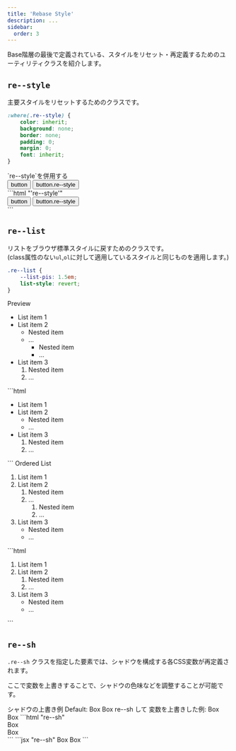 ```yaml
---
title: 'Rebase Style'
description: ...
sidebar:
  order: 3
---
```




Base階層の最後で定義されている、スタイルをリセット・再定義するためのユーティリティクラスを紹介します。


## `re--style`

主要スタイルをリセットするためのクラスです。

```css
:where(.re--style) {
	color: inherit;
	background: none;
	border: none;
	padding: 0;
	margin: 0;
	font: inherit;
}
```

<Preview>
	<PreviewTitle>`re--style`を併用する</PreviewTitle>
	<PreviewArea p='30' isFlow={null}>
		<div class='l--flex -g:30 -ff:mono'>
			<button>button</button>
			<button class='re--style'>button.re--style</button>
		</div>
	</PreviewArea>
	<PreviewCode slot='tab' label='HTML'>
	```html "'re--style'"
	<div class='l--flex -g:30 -ff:mono'>
		<button>button</button>
		<button class='re--style'>button.re--style</button>
	</div>
	```
	</PreviewCode>
</Preview>



## `re--list`

リストをブラウザ標準スタイルに戻すためのクラスです。  
(class属性のない`ul`,`ol`に対して適用しているスタイルと同じものを適用します。)


```css
.re--list {
	--list-pis: 1.5em;
	list-style: revert;
}
```

<Preview>
	<PreviewTitle>Preview</PreviewTitle>
	<PreviewArea p='30'>
		<ul class='re--list'>
			<li>List item 1</li>
			<li>
				<Fragment>List item 2</Fragment>
				<ul>
					<li>Nested item</li>
					<li>
						<Fragment>...</Fragment>
						<ul>
							<li>Nested item</li>
							<li>...</li>
						</ul>
					</li>
				</ul>
			</li>
			<li>
				<Fragment>List item 3</Fragment>
				<ol>
					<li>Nested item</li>
					<li>
						<Fragment>...</Fragment>
					</li>
				</ol>
			</li>
		</ul>
	</PreviewArea>
	<PreviewCode slot='tab' label='HTML'>
		```html
		<ul class='re--list'>
			<li>List item 1</li>
			<li>
				List item 2
				<ul>
					<li>Nested item</li>
					<li>...</li>
				</ul>
			</li>
			<li>
				List item 3
				<ol>
					<li>Nested item</li>
					<li>...</li>
				</ol>
			</li>
		</ul>
		```
	</PreviewCode>
</Preview>

<Preview>
	<PreviewTitle>Ordered List</PreviewTitle>
	<PreviewArea p='30'>
		<ol class='re--list'>
			<li>List item 1</li>
			<li>
				<Fragment>List item 2</Fragment>
				<ol>
					<li>Nested item</li>
					<li>
						<Fragment>...</Fragment>
						<ol>
							<li>Nested item</li>
							<li>...</li>
						</ol>
					</li>
				</ol>
			</li>
			<li>
				<Fragment>List item 3</Fragment>
				<ul>
					<li>Nested item</li>
					<li>
						<Fragment>...</Fragment>
					</li>
				</ul>
			</li>
		</ol>
	</PreviewArea>
	<PreviewCode slot='tab' label='HTML'>
		```html
		<ol class='re--list'>
			<li>List item 1</li>
			<li>
				List item 2
				<ol>
					<li>Nested item</li>
					<li>...</li>
				</ol>
			</li>
			<li>
				List item 3
				<ul>
					<li>Nested item</li>
					<li>...</li>
				</ul>
			</li>
		</ol>
		```
	</PreviewCode>
</Preview>



## `re--sh`

`.re--sh` クラスを指定した要素では、シャドウを構成する各CSS変数が再定義されます。  

ここで変数を上書きすることで、シャドウの色味などを調整することが可能です。 

<Preview>
	<PreviewTitle>シャドウの上書き例</PreviewTitle>
	<PreviewArea p='40' nogrid>
		<Stack g='30'>
			<Text> Default: </Text>
			<Flex className='re--sh -g:40 -pis:30'>
				<Box bxsh='2' p='40' bdrs='3'>Box</Box>
				<Box bxsh='4' p='40' bdrs='3'>Box</Box>
			</Flex>
			<Spacer h='40' />
			<Text> re--sh して 変数を上書きした例: </Text>
			<Flex className='re--sh -g:40 -pis:30' style={{'--sh-hsl': '200 50% 50%', '--sh-a':'20%'}}>
				<Box bxsh='2' p='40' bdrs='3'>Box</Box>
				<Box bxsh='4' p='40' bdrs='3'>Box</Box>
			</Flex>
		</Stack>
	</PreviewArea>
		<PreviewCode slot='tab' label='HTML'>
		```html "re--sh"
		<div class="re--sh l--flex -g:40" style="--sh-hsl:200 50% 50%;--sh-a:20%">
			<div class="l--box -bxsh:1 -p:40 -bdrs:3">Box</div>
			<div class="l--box -bxsh:4 -p:40 -bdrs:3">Box</div>
		</div>
		```
	</PreviewCode>
	<PreviewCode slot='tab' label='JSX'>
		```jsx "re--sh"
		<Flex className='re--sh' g='40' style={{'--sh-hsl': '200 50% 50%', '--sh-a':'20%'}}>
			<Box bxsh='2' p='40' bdrs='3'>Box</Box>
			<Box bxsh='4' p='40' bdrs='3'>Box</Box>
		</Flex>
		```
	</PreviewCode>
</Preview>

